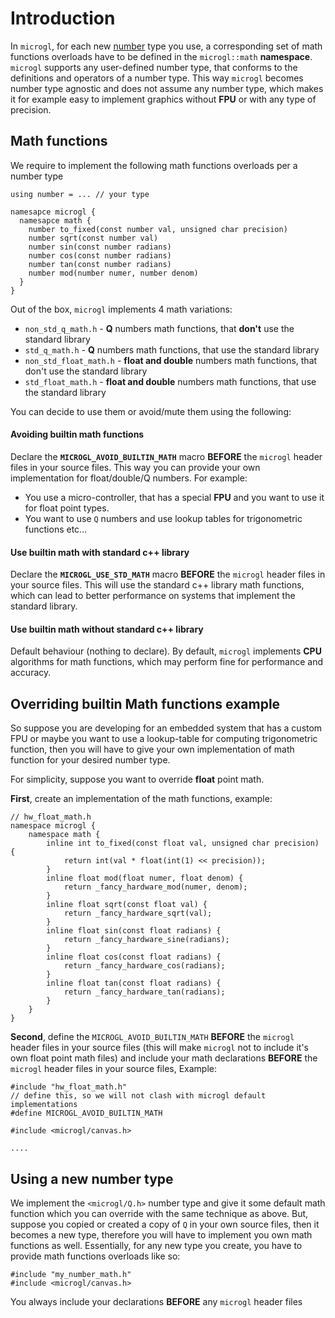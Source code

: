 # Introduction

In `microgl`, for each new [number](/docs/concepts/numbers) type you use, a corresponding set of math functions overloads
have to be defined in the `microgl::math` **namespace**. `microgl` supports any user-defined number type, that conforms
to the definitions and operators of a number type. This way `microgl` becomes number type agnostic and does not assume
any number type, which makes it for example easy to implement graphics without **FPU** or with any type of precision.

## Math functions
We require to implement the following math functions overloads per a number type
```lang=cpp
using number = ... // your type

namesapce microgl {
  namesapce math {
    number to_fixed(const number val, unsigned char precision)
    number sqrt(const number val)
    number sin(const number radians)
    number cos(const number radians)
    number tan(const number radians)
    number mod(number numer, number denom)
  }
}
```

Out of the box, `microgl` implements 4 math variations:
- `non_std_q_math.h` - **Q** numbers math functions, that **don't** use the standard library
- `std_q_math.h` - **Q** numbers math functions, that use the standard library
- `non_std_float_math.h` - **float and double** numbers math functions, that don't use the standard library
- `std_float_math.h` - **float and double** numbers math functions, that use the standard library

You can decide to use them or avoid/mute them using the following:

#### Avoiding builtin math functions
Declare the **`MICROGL_AVOID_BUILTIN_MATH`** macro **BEFORE** the `microgl` header files in your source files.
This way you can provide your own implementation for float/double/Q numbers. For example:
- You use a micro-controller, that has a special **FPU** and you want to use it for float point types.
- You want to use `Q` numbers and use lookup tables for trigonometric functions etc...

#### Use builtin math with standard c++ library
Declare the **`MICROGL_USE_STD_MATH`** macro **BEFORE** the `microgl` header files in your source files.
This will use the standard c++ library math functions, which can lead to better performance on systems
that implement the standard library.

#### Use builtin math without standard c++ library
Default behaviour (nothing to declare). By default, `microgl` implements **CPU** algorithms for math
functions, which may perform fine for performance and accuracy.

## Overriding builtin Math functions example
So suppose you are developing for an embedded system that has a custom FPU or maybe you want to use
a lookup-table for computing trigonometric function, then you will have to give your own implementation
of math function for your desired number type.

For simplicity, suppose you want to override **float** point math.

**First**, create an implementation of the math functions, example:

```lang=cpp
// hw_float_math.h
namespace microgl {
    namespace math {
        inline int to_fixed(const float val, unsigned char precision) {
            return int(val * float(int(1) << precision));
        }
        inline float mod(float numer, float denom) {
            return _fancy_hardware_mod(numer, denom);
        }
        inline float sqrt(const float val) {
            return _fancy_hardware_sqrt(val);
        }
        inline float sin(const float radians) {
            return _fancy_hardware_sine(radians);
        }
        inline float cos(const float radians) {
            return _fancy_hardware_cos(radians);
        }
        inline float tan(const float radians) {
            return _fancy_hardware_tan(radians);
        }
    }
}
```

**Second**, define the `MICROGL_AVOID_BUILTIN_MATH` **BEFORE** the `microgl` header files in your source files
(this will make `microgl` not to include it's own float point math files) and include your math declarations
 **BEFORE** the `microgl` header files in your source files, Example:

 ```lang=cpp
#include "hw_float_math.h"
// define this, so we will not clash with microgl default implementations
#define MICROGL_AVOID_BUILTIN_MATH

#include <microgl/canvas.h>

....
 ```

 ## Using a new number type
 We implement the `<microgl/Q.h>` number type and give it some default math function which you can override
 with the same technique as above. But, suppose you copied or created a copy of `Q` in your own source files,
 then it becomes a new type, therefore you will have to implement you own math functions as well. Essentially,
 for any new type you create, you have to provide math functions overloads like so:

 ```lang=cpp
#include "my_number_math.h"
#include <microgl/canvas.h>

 ```

You always include your declarations **BEFORE** any `microgl` header files